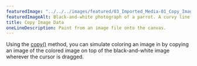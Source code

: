 ---
featuredImage: "../../../images/featured/03_Imported_Media-01_Copy_Image_Data-thumbnail.png"
featuredImageAlt: Black-and-white photograph of a parrot. A curvy line is drawn across the image; within the confines of that line, color is added to the photograph.
title: Copy Image Data
oneLineDescription: Paint from an image file onto the canvas.
---

Using the <a href="https://p5js.org/reference/p5/copy" target="_blank">copy()</a> 
method, you can simulate coloring an image in by copying an image of the colored 
image on top of the black-and-white image wherever the cursor is dragged.